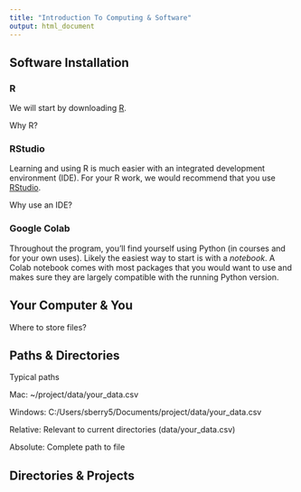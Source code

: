 ```yaml
---
title: "Introduction To Computing & Software"
output: html_document
---
```


## Software Installation

### R

We will start by downloading <a href="https://cran.r-project.org/mirrors.html">R</a>.

Why R?

### RStudio

Learning and using R is much easier with an integrated development environment (IDE). For your R work, we would recommend that you use <a href="https://www.rstudio.com/products/rstudio/download/#download">RStudio</a>.

Why use an IDE?

### Google Colab

Throughout the program, you'll find yourself using Python (in courses and for your own uses). Likely the easiest way to start is with a *notebook*. A Colab notebook comes with most packages that you would want to use and makes sure they are largely compatible with the running Python version. 

## Your Computer & You

Where to store files?

## Paths & Directories

Typical paths

Mac: ~/project/data/your_data.csv

Windows: C:/Users/sberry5/Documents/project/data/your_data.csv

Relative: Relevant to current directories (data/your_data.csv)

Absolute: Complete path to file

## Directories & Projects